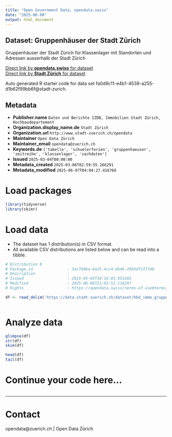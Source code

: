 ```yaml
---
title: "Open Government Data, opendata.swiss"
date: "2025-06-08"
output: html_document
---
```


## Dataset: Gruppenhäuser der Stadt Zürich

Gruppenhäuser der Stadt Zürich für Klassenlager mit Standorten und Adressen ausserhalb der Stadt Zürich

[Direct link by **opendata.swiss** for dataset](https://opendata.swiss/de/dataset/gruppenhauser-der-stadt-zurich)<br>
[Direct link by **Stadt Zürich** for dataset](https://data.stadt-zuerich.ch/dataset/hbd_immo_gruppenhaeuser)

Auto generated R starter code for data set fa0d9c11-e4b1-4538-a255-d1b62f99bb6f@stadt-zurich.

## Metadata

- **Publisher.name** `Daten und Berichte IZDB, Immobilien Stadt Zürich, Hochbaudepartement`
- **Organization.display_name.de** `Stadt Zürich`
- **Organization.url** `http://www.stadt-zuerich.ch/opendata`
- **Maintainer** `Open Data Zürich`
- **Maintainer_email** `opendata@zuerich.ch`
- **Keywords.de** `['tabelle', 'schuelerferien', 'gruppenhaeuser', 'zeitreihe', 'klassenlager', 'sachdaten']`
- **Issued** `2025-03-04T00:00:00`
- **Metadata_created** `2025-03-06T02:59:55.266291`
- **Metadata_modified** `2025-06-07T04:04:27.416768`


# Load packages

```r

library(tidyverse)
library(skimr)

```

# Load data

-   The dataset has 1 distribution(s) in CSV format.
-   All available CSV distributions are listed below and can be read into a tibble.

```r

# Distribution 0
# Package_id               : 3ac760ba-8a25-4cc4-bb46-2993df337f48
# Description              : 
# Issued                   : 2025-05-03T10:16:03.953202
# Modified                 : 2025-06-06T21:02:52.116297
# Rights                   : https://opendata.swiss/terms-of-use#terms_open

df <- read_delim('https://data.stadt-zuerich.ch/dataset/hbd_immo_gruppenhaeuser/download/hbd_immo_gruppenhaeser_standorte.csv')



```

# Analyze data

```r

glimpse(df)
str(df)
skim(df)

head(df)
tail(df)

```

# Continue your code here...

```r

```

------------------------------------------------------------------------

# Contact

opendata@zuerich.ch | Open Data Zürich
